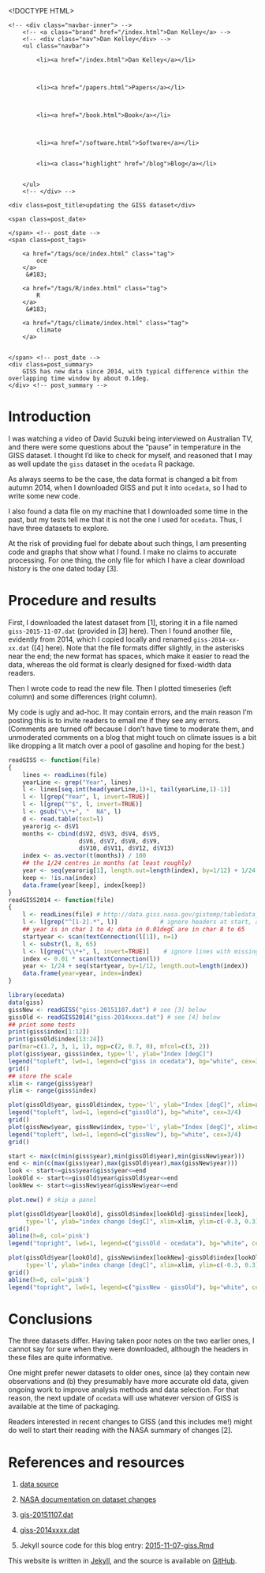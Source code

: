 <!DOCTYPE HTML>
<html>
<head>
<link rel='stylesheet' type='text/css' href='/css/syntax.css' />
<link rel='stylesheet' type='text/css' href='/css/style.css' />
<meta charset="UTF-8">
<title>updating the GISS dataset</title>
</head>

<body>
<div class="navbar">
    <!-- <div class="navbar-inner"> -->
        <!-- <a class="brand" href="/index.html">Dan Kelley</a> -->
        <!-- <div class="nav">Dan Kelley</div> -->
        <ul class="navbar">
            
            <li><a href="/index.html">Dan Kelley</a></li>
            

            
            <li><a href="/papers.html">Papers</a></li>
            

            
            <li><a href="/book.html">Book</a></li>
            

            
            <li><a href="/software.html">Software</a></li>
            
            
            <li><a class="highlight" href="/blog">Blog</a></li>
            

        </ul>
        <!-- </div> -->
</div>

<div id="content">
    




<!-- <div class="span8"> -->

<div class=topnav>

<!-- | <a href='/blog'>Home</a> | -->

</div> <!-- topnav -->


<div class="page-header">

    <div class=post_title>updating the GISS dataset</div>
<!-- </div> --> <!-- span8 -->

<!-- <div class="span4"> -->

<div class=slug>
    <span class=post_date>
        
    </span> <!-- post_date -->
    <span class=post_tags>
        
        <a href="/tags/oce/index.html" class="tag">
            oce
        </a>
         &#183; 
        
        <a href="/tags/R/index.html" class="tag">
            R
        </a>
         &#183; 
        
        <a href="/tags/climate/index.html" class="tag">
            climate
        </a>
        
        
    </span> <!-- post_date -->
    <div class=post_summary>
        GISS has new data since 2014, with typical difference within the overlapping time window by about 0.1deg.
    </div> <!-- post_summary -->
</div> <!-- slug -->

<!-- </div> -->
<!-- span4 -->
</div> <!-- page-header -->



# Introduction

I was watching a video of David Suzuki being interviewed on Australian TV, and
there were some questions about the "pause" in temperature in the GISS dataset.
I thought I'd like to check for myself, and reasoned that I may as well update
the ``giss`` dataset in the ``ocedata`` R package.

As always seems to be the case, the data format is changed a bit from autumn
2014, when I downloaded GISS and put it into ``ocedata``, so I had to write
some new code.

I also found a data file on my machine that I downloaded some time in the past,
but my tests tell me that it is not the one I used for ``ocedata``.  Thus, I
have three datasets to explore.

At the risk of providing fuel for debate about such things, I am presenting
code and graphs that show what I found. I make no claims to accurate
processing. For one thing, the only file for which I have a clear download
history is the one dated today [3].

# Procedure and results

First, I downloaded the latest dataset from [1], storing it in a file named
``giss-2015-11-07.dat`` (provided in [3] here).  Then I found another file,
evidently from 2014, which I copied locally and renamed ``giss-2014-xx-xx.dat``
([4] here). Note that the file formats differ slightly, in the asterisks near
the end; the new format has spaces, which make it easier to read the data,
whereas the old format is clearly designed for fixed-width data readers.

Then I wrote code to read the new file. Then I plotted timeseries (left column)
and some differences (right column).

My code is ugly and ad-hoc. It may contain errors, and the main reason I'm
posting this is to invite readers to email me if they see any errors.
(Comments are turned off because I don't have time to moderate them, and
unmoderated comments on a blog that might touch on climate issues is a bit like
dropping a lit match over a pool of gasoline and hoping for the best.)

```r
readGISS <- function(file)
{
    lines <- readLines(file)
    yearLine <- grep("Year", lines)
    l <- lines[seq.int(head(yearLine,1)+1, tail(yearLine,1)-1)]
    l <- l[grep("Year", l, invert=TRUE)]
    l <- l[grep("^$", l, invert=TRUE)]
    l <- gsub("\\*+", "  NA", l)
    d <- read.table(text=l)
    yearorig <- d$V1
    months <- cbind(d$V2, d$V3, d$V4, d$V5, 
                    d$V6, d$V7, d$V8, d$V9, 
                    d$V10, d$V11, d$V12, d$V13) 
    index <- as.vector(t(months)) / 100
    ## the 1/24 centres in months (at least roughly)
    year <- seq(yearorig[1], length.out=length(index), by=1/12) + 1/24
    keep <- !is.na(index)
    data.frame(year[keep], index[keep])
}
readGISS2014 <- function(file)
{
    l <- readLines(file) # http://data.giss.nasa.gov/gistemp/tabledata_v3/GLB.Ts+dSST.txt
    l <- l[grep("^[1-2].*", l)]            # ignore headers at start, and every 20 years
    ## year is in char 1 to 4; data in 0.01degC are in char 8 to 65
    startyear <- scan(textConnection(l[1]), n=1)
    l <- substr(l, 8, 65)
    l <- l[grep("\\*+", l, invert=TRUE)]    # ignore lines with missing month data
    index <- 0.01 * scan(textConnection(l))
    year <- 1/24 + seq(startyear, by=1/12, length.out=length(index))
    data.frame(year=year, index=index)
}

library(ocedata)
data(giss)
gissNew <- readGISS("giss-20151107.dat") # see [3] below
gissOld <- readGISS2014("giss-2014xxxx.dat") # see [4] below
## print some tests
print(giss$index[1:12])
print(gissOld$index[13:24])
par(mar=c(1.7, 3, 1, 1), mgp=c(2, 0.7, 0), mfcol=c(3, 2))
plot(giss$year, giss$index, type='l', ylab="Index [degC]")
legend("topleft", lwd=1, legend=c("giss in ocedata"), bg="white", cex=3/4)
grid()
## store the scale
xlim <- range(giss$year)
ylim <- range(giss$index)

plot(gissOld$year, gissOld$index, type='l', ylab="Index [degC]", xlim=xlim, ylim=ylim)
legend("topleft", lwd=1, legend=c("gissOld"), bg="white", cex=3/4)
grid()
plot(gissNew$year, gissNew$index, type='l', ylab="Index [degC]", xlim=xlim, ylim=ylim)
legend("topleft", lwd=1, legend=c("gissNew"), bg="white", cex=3/4)
grid()

start <- max(c(min(giss$year),min(gissOld$year),min(gissNew$year)))
end <- min(c(max(giss$year),max(gissOld$year),max(gissNew$year)))
look <- start<=giss$year&giss$year<=end
lookOld <- start<=gissOld$year&gissOld$year<=end
lookNew <- start<=gissNew$year&gissNew$year<=end

plot.new() # skip a panel

plot(gissOld$year[lookOld], gissOld$index[lookOld]-giss$index[look],
     type='l', ylab="index change [degC]", xlim=xlim, ylim=c(-0.3, 0.3))
grid()
abline(h=0, col='pink')
legend("topright", lwd=1, legend=c("gissOld - ocedata"), bg="white", cex=3/4)

plot(gissOld$year[lookOld], gissNew$index[lookNew]-gissOld$index[lookOld],
     type='l', ylab="index change [degC]", xlim=xlim, ylim=c(-0.3, 0.3))
grid()
abline(h=0, col='pink')
legend("topright", lwd=1, legend=c("gissNew - gissOld"), bg="white", cex=3/4)
```


# Conclusions

The three datasets differ. Having taken poor notes on the two earlier ones, I
cannot say for sure when they were downloaded, although the headers in these
files are quite informative.

One might prefer newer datasets to older ones, since (a) they contain new
observations and (b) they presumably have more accurate old data, given ongoing
work to improve analysis methods and data selection.  For that reason, the next
update of ``ocedata`` will use whatever version of GISS is available at the
time of packaging.

Readers interested in recent changes to GISS (and this includes me!) might do
well to start their reading with the NASA summary of changes [2].

# References and resources

1. [data source](http://data.giss.nasa.gov/gistemp/tabledata_v3/GLB.Ts+dSST.txt)

2. [NASA documentation on dataset changes](http://data.giss.nasa.gov/gistemp)

3. [gis-20151107.dat](https://raw.github.com/dankelley/dankelley.github.io/master/assets/giss-20151107.dat)

4. [giss-2014xxxx.dat](https://raw.github.com/dankelley/dankelley.github.io/master/assets/giss-2014xxxx.dat)

5. Jekyll source code for this blog entry: [2015-11-07-giss.Rmd](https://raw.github.com/dankelley/dankelley.github.io/master/assets/2015-11-07-giss.Rmd)







</div>

<p class="footnote">This website is written in <a
href="http://jekyllrb.com">Jekyll</a>, and the source is available on <a
href="https://github.com/dankelley/dankelley.github.io">GitHub</a>.</p>

</body>
</html>

